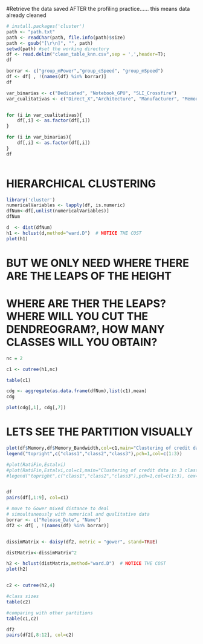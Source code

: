 #Retrieve the data saved AFTER the profiling practice...... this means data already cleaned

```{r}
# install.packages('cluster')
path <- "path.txt"
path <- readChar(path, file.info(path)$size)
path <- gsub("[\r\n]", "", path)
setwd(path) #set the working directory
df <- read.delim("clean_table_knn.csv",sep = ',',header=T);
df

borrar <- c("group_mPower","group_cSpeed", "group_mSpeed")
df <- df[ , !(names(df) %in% borrar)]
df

var_binarias <- c("Dedicated", "Notebook_GPU", "SLI_Crossfire")
var_cualitativas <- c("Direct_X","Architecture", "Manufacturer", "Memory_Type", "Open_GL", "Shader", "Name", "Resolution_WxH", "Release_Date", "Memory_Bus")


for (i in var_cualitativas){ 
    df[,i] <- as.factor(df[,i])
}

for (i in var_binarias){ 
    df[,i] <- as.factor(df[,i]) 
}
df



```

# HIERARCHICAL CLUSTERING
```{r}
library('cluster')
numericalVariables <- lapply(df, is.numeric)
dfNum<-df[,unlist(numericalVariables)]
dfNum

d  <- dist(dfNum)
h1 <- hclust(d,method="ward.D")  # NOTICE THE COST
plot(h1)

```



# BUT WE ONLY NEED WHERE THERE ARE THE LEAPS OF THE HEIGHT

# WHERE ARE THER THE LEAPS? WHERE WILL YOU CUT THE DENDREOGRAM?, HOW MANY CLASSES WILL YOU OBTAIN?

```{r}
nc = 2

c1 <- cutree(h1,nc)

table(c1)

cdg <- aggregate(as.data.frame(dfNum),list(c1),mean)
cdg

plot(cdg[,1], cdg[,7])
``` 

# LETS SEE THE PARTITION VISUALLY

```{r}

plot(df$Memory,df$Memory_Bandwidth,col=c1,main="Clustering of credit data in 3 classes")
legend("topright",c("class1","class2","class3"),pch=1,col=c(1:3))

#plot(RatiFin,Estalvi)
#plot(RatiFin,Estalvi,col=c1,main="Clustering of credit data in 3 classes")
#legend("topright",c("class1","class2","class3"),pch=1,col=c(1:3), cex=0.6)


df
pairs(df[,1:9], col=c1)

```

```{r}
# move to Gower mixed distance to deal 
# simoultaneously with numerical and qualitative data
borrar <- c("Release_Date", "Name")
df2 <- df[ , !(names(df) %in% borrar)]


dissimMatrix <- daisy(df2, metric = "gower", stand=TRUE)

distMatrix<-dissimMatrix^2

h2 <- hclust(distMatrix,method="ward.D")  # NOTICE THE COST
plot(h2)


c2 <- cutree(h2,4)

#class sizes 
table(c2)

#comparing with other partitions
table(c1,c2)

df2
pairs(df2[,8:12], col=c2)

```


